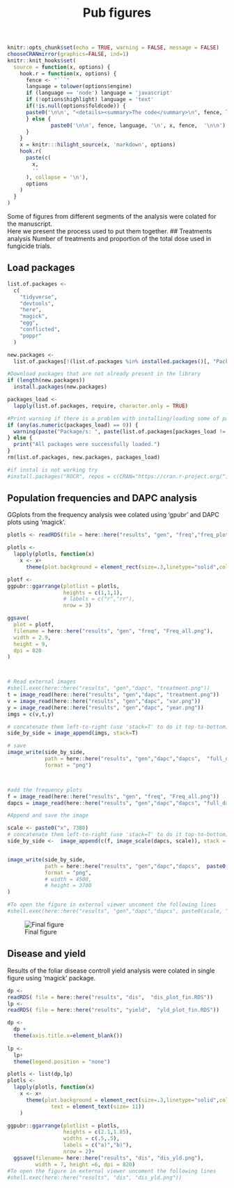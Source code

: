 % Pub figures

```r
knitr::opts_chunk$set(echo = TRUE, warning = FALSE, message = FALSE)
chooseCRANmirror(graphics=FALSE, ind=1)
knitr::knit_hooks$set(
  source = function(x, options) {
    hook.r = function(x, options) {
      fence <- "```"
      language = tolower(options$engine)
      if (language == 'node') language = 'javascript'
      if (!options$highlight) language = 'text'
      if(!is.null(options$foldcode)) {
      paste0('\n\n', "<details><summary>The code</summary>\n", fence, language, '\n', x, fence,  '\n\n', "</details>\n")
      } else {
              paste0('\n\n', fence, language, '\n', x, fence,  '\n\n')
      }
    }
    x = knitr:::hilight_source(x, 'markdown', options)
    hook.r(
      paste(c(
        x, 
        ''
      ), collapse = '\n'), 
      options
    )
  }
)

```

Some of figures from different segments of the analysis were colated for the manuscript.  
Here we present the process used to put them together. 
## Treatments analysis
Number of treatments and proportion of the total dose used in fungicide trials.    

## Load packages
```r
list.of.packages <-
  c(
    "tidyverse",
    "devtools",
    "here",
    "magick",
    "egg",
    "conflicted",
    "poppr"
  )

new.packages <-
  list.of.packages[!(list.of.packages %in% installed.packages()[, "Package"])]

#Download packages that are not already present in the library
if (length(new.packages))
  install.packages(new.packages)

packages_load <-
  lapply(list.of.packages, require, character.only = TRUE)

#Print warning if there is a problem with installing/loading some of packages
if (any(as.numeric(packages_load) == 0)) {
  warning(paste("Package/s: ", paste(list.of.packages[packages_load != TRUE], sep = ", "), "not loaded!"))
} else {
  print("All packages were successfully loaded.")
}
rm(list.of.packages, new.packages, packages_load)

#if instal is not working try 
#install.packages("ROCR", repos = c(CRAN="https://cran.r-project.org/"))
```
  
  
## Population frequencies and DAPC analysis 
GGplots from the frequency analysis wee colated using 'gpubr' and DAPC plots using 'magick'.  

  
```r
plotls <- readRDS(file = here::here("results", "gen", "freq","freq_plots.RDS"))

plotls <- 
  lapply(plotls, function(x) 
    x <- x+
      theme(plot.background = element_rect(size=.3,linetype="solid",color="black")))

plotf <- 
ggpubr::ggarrange(plotlist = plotls, 
                  heights = c(1,1,1),
                  # labels = c("r","rr"),
                  nrow = 3)

ggsave(
  plot = plotf,
  filename = here::here("results", "gen", "freq", "Freq_all.png"),
  width = 2.9,
  height = 9,
  dpi = 820
)



# Read external images
#shell.exec(here::here("results", "gen","dapc", "treatment.png"))
t = image_read(here::here("results", "gen","dapc", "treatment.png"))
v = image_read(here::here("results", "gen","dapc", "var.png"))
y = image_read(here::here("results", "gen","dapc", "year.png"))
imgs = c(v,t,y)

# concatenate them left-to-right (use 'stack=T' to do it top-to-bottom)
side_by_side = image_append(imgs, stack=T)

# save 
image_write(side_by_side, 
            path = here::here("results", "gen","dapc","dapcs",  "full_dapc.png"), 
            format = "png")



#add the frequency plots
f = image_read(here::here("results", "gen", "freq", "Freq_all.png"))
dapcs = image_read(here::here("results", "gen","dapc","dapcs", "full_dapc.png"))

#Append and save the image

scale <- paste0("x", 7380)
# concatenate them left-to-right (use 'stack=T' to do it top-to-bottom)
side_by_side <-  image_append(c(f, image_scale(dapcs, scale)), stack = FALSE)


image_write(side_by_side, 
            path = here::here("results", "gen","dapc","dapcs",  paste0(scale, "full.png")), 
            format = "png",
            # width = 4500,
            # height = 3700
)

#To open the figure in external viewer uncoment the following lines
#shell.exec(here::here("results", "gen","dapc","dapcs", paste0(scale, "full.png")))


```
![Final figure](`r here::here("results", "gen","dapc","dapcs", "x7380full.png")`)

## Disease and yield 
Results of the foliar disease controll yield analysis were colated in single figure using 'magick' package.  

```r

dp <- 
readRDS( file = here::here("results", "dis",  "dis_plot_fin.RDS"))
lp <- 
readRDS( file = here::here("results", "yield",  "yld_plot_fin.RDS"))

dp <- 
  dp +
  theme(axis.title.x=element_blank())
  
lp <- 
  lp+
  theme(legend.position = "none")

plotls <- list(dp,lp)
plotls <- 
  lapply(plotls, function(x) 
    x <- x+
      theme(plot.background = element_rect(size=.3,linetype="solid",color="black"),
              text = element_text(size= 11))
    )

ggpubr::ggarrange(plotlist = plotls, 
                  heights = c(2.1,1.85),
                  widths = c(.5,.5),
                  labels = c("a)","b)"),
                  nrow = 2)+
  ggsave(filename= here::here("results", "dis", "dis_yld.png"),
         width = 7, height =6, dpi = 820)
#To open the figure in external viewer uncoment the following lines
#shell.exec(here::here("results", "dis", "dis_yld.png"))


```

